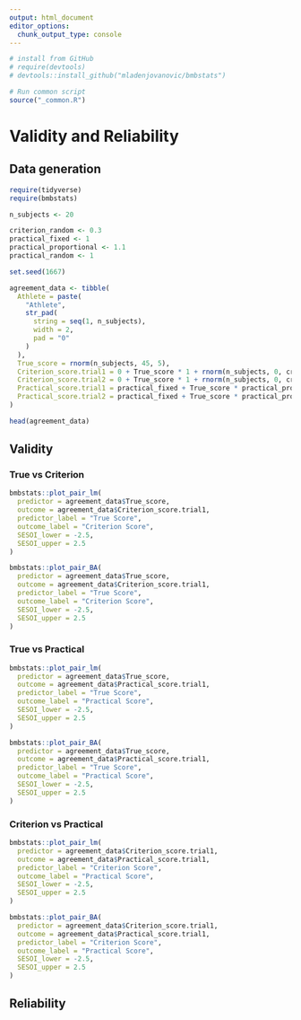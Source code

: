 ```yaml
---
output: html_document
editor_options: 
  chunk_output_type: console
---
```

```r
# install from GitHub
# require(devtools)
# devtools::install_github("mladenjovanovic/bmbstats")

# Run common script
source("_common.R")
```

# Validity and Reliability

## Data generation

```r
require(tidyverse)
require(bmbstats)

n_subjects <- 20

criterion_random <- 0.3
practical_fixed <- 1
practical_proportional <- 1.1
practical_random <- 1

set.seed(1667)

agreement_data <- tibble(
  Athlete = paste(
    "Athlete",
    str_pad(
      string = seq(1, n_subjects),
      width = 2,
      pad = "0"
    )
  ),
  True_score = rnorm(n_subjects, 45, 5),
  Criterion_score.trial1 = 0 + True_score * 1 + rnorm(n_subjects, 0, criterion_random),
  Criterion_score.trial2 = 0 + True_score * 1 + rnorm(n_subjects, 0, criterion_random),
  Practical_score.trial1 = practical_fixed + True_score * practical_proportional + rnorm(n_subjects, 0, practical_random),
  Practical_score.trial2 = practical_fixed + True_score * practical_proportional + rnorm(n_subjects, 0, practical_random)
)

head(agreement_data)
```

## Validity

### True vs Criterion

```r
bmbstats::plot_pair_lm(
  predictor = agreement_data$True_score,
  outcome = agreement_data$Criterion_score.trial1,
  predictor_label = "True Score",
  outcome_label = "Criterion Score",
  SESOI_lower = -2.5,
  SESOI_upper = 2.5
)
```

```r
bmbstats::plot_pair_BA(
  predictor = agreement_data$True_score,
  outcome = agreement_data$Criterion_score.trial1,
  predictor_label = "True Score",
  outcome_label = "Criterion Score",
  SESOI_lower = -2.5,
  SESOI_upper = 2.5
)
```

### True vs Practical

```r
bmbstats::plot_pair_lm(
  predictor = agreement_data$True_score,
  outcome = agreement_data$Practical_score.trial1,
  predictor_label = "True Score",
  outcome_label = "Practical Score",
  SESOI_lower = -2.5,
  SESOI_upper = 2.5
)
```

```r
bmbstats::plot_pair_BA(
  predictor = agreement_data$True_score,
  outcome = agreement_data$Practical_score.trial1,
  predictor_label = "True Score",
  outcome_label = "Practical Score",
  SESOI_lower = -2.5,
  SESOI_upper = 2.5
)
```

### Criterion vs Practical

```r
bmbstats::plot_pair_lm(
  predictor = agreement_data$Criterion_score.trial1,
  outcome = agreement_data$Practical_score.trial1,
  predictor_label = "Criterion Score",
  outcome_label = "Practical Score",
  SESOI_lower = -2.5,
  SESOI_upper = 2.5
)
```

```r
bmbstats::plot_pair_BA(
  predictor = agreement_data$Criterion_score.trial1,
  outcome = agreement_data$Practical_score.trial1,
  predictor_label = "Criterion Score",
  outcome_label = "Practical Score",
  SESOI_lower = -2.5,
  SESOI_upper = 2.5
)
```

## Reliability
